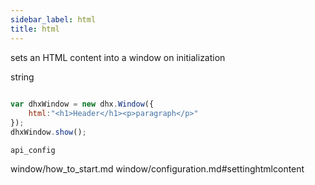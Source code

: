 ```yaml
---
sidebar_label: html
title: html
---
```



          


<Short>
 
sets an HTML content into a window on initialization





</Short>



<Type>
 string


</Type>


~~~js
 
var dhxWindow = new dhx.Window({
	html:"<h1>Header</h1><p>paragraph</p>"
});
dhxWindow.show();


~~~
	api_config

<Descr>
 


</Descr>


 window/how_to_start.md
window/configuration.md#settinghtmlcontent
